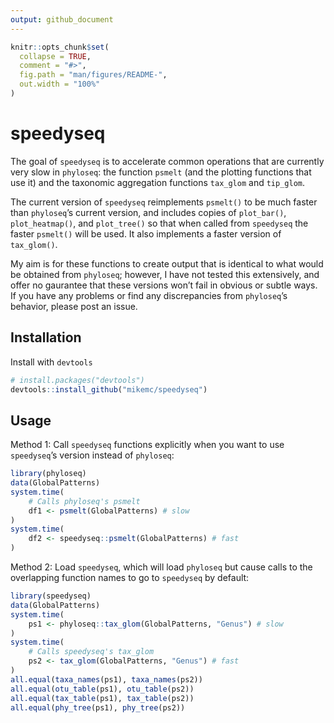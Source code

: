 ```yaml
---
output: github_document
---
```


<!-- README.md is generated from README.Rmd. Please edit that file -->

```r
knitr::opts_chunk$set(
  collapse = TRUE,
  comment = "#>",
  fig.path = "man/figures/README-",
  out.width = "100%"
)
```
# speedyseq

The goal of `speedyseq` is to accelerate common operations that are currently
very slow in `phyloseq`: the function `psmelt` (and the plotting functions that
use it) and the taxonomic aggregation functions `tax_glom` and `tip_glom`.

The current version of `speedyseq` reimplements `psmelt()` to be much faster
than `phyloseq`'s current version, and includes copies of `plot_bar()`,
`plot_heatmap()`, and `plot_tree()` so that when called from `speedyseq` the
faster `psmelt()` will be used. It also implements a faster version of
`tax_glom()`. 

My aim is for these functions to create output that is identical
to what would be obtained from `phyloseq`; however, I have not tested this
extensively, and offer no gaurantee that these versions won't fail in obvious
or subtle ways. If you have any problems or find any discrepancies from
`phyloseq`'s behavior, please post an issue.

## Installation

Install with `devtools`
```r
# install.packages("devtools")
devtools::install_github("mikemc/speedyseq")
```

## Usage

Method 1: Call `speedyseq` functions explicitly when you want to use
`speedyseq`'s version instead of `phyloseq`:
```r
library(phyloseq)
data(GlobalPatterns)
system.time(
    # Calls phyloseq's psmelt
    df1 <- psmelt(GlobalPatterns) # slow
)
system.time(
    df2 <- speedyseq::psmelt(GlobalPatterns) # fast
)
```

Method 2: Load `speedyseq`, which will load `phyloseq` but cause calls to the
overlapping function names to go to `speedyseq` by default:
```r
library(speedyseq)
data(GlobalPatterns)
system.time(
    ps1 <- phyloseq::tax_glom(GlobalPatterns, "Genus") # slow
)
system.time(
    # Calls speedyseq's tax_glom
    ps2 <- tax_glom(GlobalPatterns, "Genus") # fast
)
all.equal(taxa_names(ps1), taxa_names(ps2))
all.equal(otu_table(ps1), otu_table(ps2))
all.equal(tax_table(ps1), tax_table(ps2))
all.equal(phy_tree(ps1), phy_tree(ps2))
```
